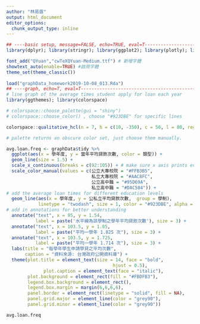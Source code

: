 ```yaml
---
author: "林易霆"
output: html_document
editor_options: 
  chunk_output_type: inline
---
```


```r


## ----basic setup, message=FALSE, echo=TRUE, eval=T-----------------------
library(dplyr); library(stringr); library(ggplot2); library(plotly); library(lubridate); library(readr); library(tidyr); library(showtext)

font_add("QYuan","cwTeXQYuan-Medium.ttf") # 新增字體
showtext_auto(enable=TRUE) #啟用字體
theme_set(theme_classic())
 
load("graphData_homework2019-10-08_013.Rda")
## ----graph, echo=T, eval=T-----------------------------------------------
# line graph of the average times student apply for loan each year
library(ggthemes); library(colorspace)

# colorspace::choose_palette(gui = "shiny")
# colorspace::choose_color() , choose "#923DBE" for specific lines

colorspace::qualitative_hcl(n = 7, h = c(10, -350), c = 50, l = 80, register = "HWpalette1")

# palette returns an obscure color set, just choose them manually.

avg.loan.freq <- graphData$tidy %>%
  ggplot(aes(x = 學年度, y = 當年平均貸款次數, color = 類型)) +
  geom_line(size = 1.5) +
  scale_x_continuous(breaks = c(92:105)) + # make sure x axis prints every year
  scale_color_manual(values = c(公立大專校院 = "#FFB3B5", 
                                私立大專校院 = "#AAC8FC", 
                                公立高中職 = "#95D69A",
                                私立高中職 = "#DAC584")) + 
# add the average loan times for different education levels
  geom_line(aes(x = 學年度, y = 公私立平均貸款次數,  group = 學制),
            linetype = "twodash", size = 1, color = "#923DBE", alpha = 0.6) + 
# add in annotations for better understanding
  annotate("text", x = 95, y = 1.54, 
           label = paste('水平線為該學制之學年平均貸款次數'), size = 3) +
  annotate("text", x = 103.5, y = 1.85, 
           label = paste("平均一學年 1.825 次"), size = 3) +
  annotate("text", x = 103.5, y = 1.725, 
           label = paste("平均一學年 1.714 次"), size = 3) +
  labs(title = "每學年學生申請學貸之平均次數",
       caption = "資料來源: 台灣政府公開資料庫") +
  theme(plot.title = element_text(size = 14, face = "bold",    
                                        hjust = 0.5), 
              plot.caption = element_text(face = "italic"),
        plot.background = element_rect(fill = "#FBDFB3"),
        legend.box.background = element_rect(),
        legend.box.margin = margin(6,6,6,6), 
        panel.border = element_rect(linetype = "solid", fill = NA),
        panel.grid.major = element_line(color = "grey90"),
        panel.grid.minor = element_line(color = "grey90"))

avg.loan.freq
```
 
